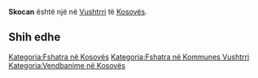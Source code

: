 {{Fshat në 
 | Emri                = Skocan
 | EmriAlt                = 
 | NAME_SHORT_FORM=      
 | NAME_GENERIC=      
 | NAME_SORT_NAME_RO=      SKOCAN
 | FULL_NAME_RO = Skocan
 | FULL_NAME_ND_RO=Skocan
 | SORT_NAME_RG=SKOCAN
 | FULL_NAME_RG=Skocan
 | FULL_NAME_ND_RG=Skocan
 | SRP_NAME_SHORT_FORM=      
 | SRP_NAME_GENERIC=      
 | SRP_NAME_SORT_NAME_RO=      
 | SRP_FULL_NAME_RO = 
 | SRP_FULL_NAME_ND_RO=
 | SRP_SORT_NAME_RG=
 | SRP_FULL_NAME_RG=
 | SRP_FULL_NAME_ND_RG=
 | Emri (Rasa dhanore) = 
 | Figura              = 
 | Shteti              = Kosovo
 | Komuna              = Vushtrri
 | Kodi postar         = 
 | Sipërfaqja          = 

 | Popullsia           = 

 | Regj. i popullsisë  = 
 | Dend. e popullsisë  = 
 | Faqja zyrtare       = 
 <!--- Koordinatat ----> 
 | Gjerësia            = 42.86637
 | Gjatësia            = 21.032105
 | Lartësia            = 
}}
'''Skocan''' është një [[]] në [[Vushtrri]] të [[Kosovës]].

<!-- == Gjeografia == -->
<!-- == Historia == -->
<!-- == Demografia == -->
== Shih edhe ==
{{Komuna Vushtrri}}
{{Kosovo-Administrata-Cung}}

[[Kategoria:Fshatra në Kosovës]]
[[Kategoria:Fshatra në Kommunes Vushtrri]]
[[Kategoria:Vendbanime në Kosovës]]